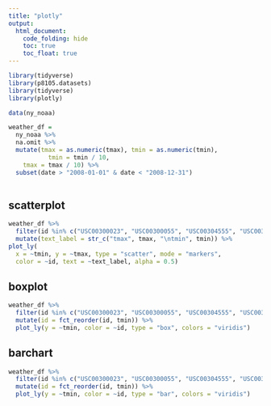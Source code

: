 ```yaml
---
title: "plotly"
output: 
  html_document:
    code_folding: hide
    toc: true
    toc_float: true
---
```


```r
library(tidyverse)
library(p8105.datasets)
library(tidyverse)
library(plotly)
```

```r
data(ny_noaa)
```

```r
weather_df = 
  ny_noaa %>% 
  na.omit %>% 
  mutate(tmax = as.numeric(tmax), tmin = as.numeric(tmin),
           tmin = tmin / 10,
    tmax = tmax / 10) %>% 
  subset(date > "2008-01-01" & date < "2008-12-31") 
  
```

## scatterplot
```r
weather_df %>% 
  filter(id %in% c("USC00300023", "USC00300055", "USC00304555", "USC00300961", "USC00303284")) %>% 
  mutate(text_label = str_c("tmax", tmax, "\ntmin", tmin)) %>% 
plot_ly(
  x = ~tmin, y = ~tmax, type = "scatter", mode = "markers",
  color = ~id, text = ~text_label, alpha = 0.5)
```

## boxplot
```r
weather_df %>% 
  filter(id %in% c("USC00300023", "USC00300055", "USC00304555", "USC00300961", "USC00303284")) %>% 
  mutate(id = fct_reorder(id, tmin)) %>% 
  plot_ly(y = ~tmin, color = ~id, type = "box", colors = "viridis")

```

## barchart
```r
weather_df %>% 
  filter(id %in% c("USC00300023", "USC00300055", "USC00304555", "USC00300961", "USC00303284")) %>% 
  mutate(id = fct_reorder(id, tmin)) %>% 
  plot_ly(y = ~tmin, color = ~id, type = "bar", colors = "viridis")
```


